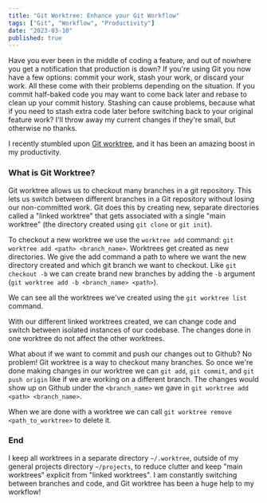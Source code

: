 ```yaml
---
title: "Git Worktree: Enhance your Git Workflow"
tags: ["Git", "Workflow", "Productivity"]
date: "2023-03-10"
published: true
---
```


Have you ever been in the middle of coding a feature, and out of nowhere you get a notification that production is down?
If you're using Git you now have a few options: commit your work, stash your work, or discard your work.
All these come with their problems depending on the situation.
If you commit half-baked code you may want to come back later and rebase to clean up your commit history.
Stashing can cause problems, because what if you need to stash extra code later before switching back to your original feature work?
I'll throw away my current changes if they're small, but otherwise no thanks.

I recently stumbled upon [Git worktree](https://git-scm.com/docs/git-worktree/2.39.0), and it has been an amazing boost in my productivity.

### What is Git Worktree?

Git worktree allows us to checkout many branches in a git repository. This lets us switch between different branches in a Git repository without losing our non-committed work.
Git does this by creating new, separate directories called a "linked worktree" that gets associated with a single "main worktree" (the directory created using `git clone` or `git init`).

To checkout a new worktree we use the `worktree add` command: `git worktree add <path> <branch_name>`.
Worktrees get created as new directories. We give the add command a path to where we want the new directory created and which git branch we want to checkout.
Like `git checkout -b` we can create brand new branches by adding the `-b` argument (`git worktree add -b <branch_name> <path>`).

We can see all the worktrees we've created using the `git worktree list` command.

<script
  async
  data-speed="1.4"
  data-idleTimeLimit="1.5"
  id="asciicast-4OQWztFetatQAkZblFz7cANUm"
  src="https://asciinema.org/a/4OQWztFetatQAkZblFz7cANUm.js"></script>

With our different linked worktrees created, we can change code and switch between isolated instances of our codebase. The changes done in one worktree do not affect the other worktrees.

<script
  async
  data-speed="1.4"
  data-idleTimeLimit="1.5"
  id="asciicast-mBldDWAWpgHtzmDl1BnsheDuj"
  src="https://asciinema.org/a/mBldDWAWpgHtzmDl1BnsheDuj.js"></script>

What about if we want to commit and push our changes out to Github? No problem! Git worktree is a way to checkout many branches.
So once we're done making changes in our worktree we can `git add`, `git commit`, and `git push origin` like if we are working on a different branch.
The changes would show up on Github under the `<branch_name>` we gave in `git worktree add <path> <branch_name>`.

When we are done with a worktree we can call `git worktree remove <path_to_worktree>` to delete it.

### End

I keep all worktrees in a separate directory `~/.worktree`, outside of my general projects directory `~/projects`, to reduce clutter and keep "main worktrees" explicit from "linked worktrees".
I am constantly switching between branches and code, and Git worktree has been a huge help to my workflow!

